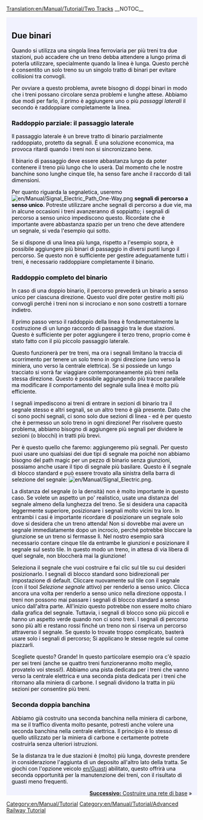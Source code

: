 [[Translation:en/Manual/Tutorial/Two Tracks]]
__NOTOC__

{{en/Tabs|3|2
|it/Manual/Tutorial/Due banchine|1. Due stazioni<!--
-->|it/Manual/Tutorial/Due binari|2. Due binari<!--
-->|en/Manual/Tutorial/Basic Network|3. Basic Network}}
<div style="padding:.5em 1em 1em 1em; border-top:none; background-color:#f1f2fe; color:#000;">
{{it/Manual/Tutorial/Tutorial}}
== Due binari == 
Quando si utilizza una singola linea ferroviaria per più treni tra due stazioni, può accadere che un treno debba attendere a lungo prima di poterla utilizzare, specialmente quando la linea è lunga. Questo perchè è consentito un solo treno su un singolo tratto di binari per evitare collisioni tra convogli.

<!--When using a single track for multiple trains between two stations, it may happen that a train must wait for a long time before it can use the track, especially when the track is long. The reason is that only one train is allowed on a single block of tracks to prevent train collisions.-->

Per ovviare a questo problema, avrete bisogno di doppi binari in modo che i treni possano circolare senza problemi e lunghe attese. Abbiamo due modi per farlo, il primo è aggiungere uno o più ''passaggi laterali'' il secondo è raddoppiare completamente la linea.

<!--To solve this, you need double tracks so that trains can pass each other in other places than just the station. One way to do that is to add one or more ''passing sidings'' and another way is to just double the complete track.-->

=== Raddoppio parziale: il passaggio laterale === <!--Partly doubling the track: the passing siding-->
Il passaggio laterale è un breve tratto di binario parzialmente raddoppiato, protetto da segnali. È una soluzione economica, ma provoca ritardi quando i treni non si sincronizzano bene.

<!--The passing siding is a short section of track that is partly doubled, guarded by signals. It is a cheap solution, but it still allows for delays when trains don't synchronize well enough.-->

Il binario di passaggio deve essere abbastanza lungo da poter contenere il treno più lungo che lo userà. Dal momento che le nostre banchine sono lunghe cinque tile, ha senso fare anche il raccordo di tali dimensioni.

<!--Key to the passing siding is to make it long enough that it can fit the longest train that will use it. Since our platforms are five tiles long, it makes sense to make the passing siding five tiles long as well. Because a signal also occupies a tile, the final result will be somewhat longer.-->

Per quanto riguarda la segnaletica, useremo [[File:en/Manual/Signal Electric Path One-Way.png]] '''segnali di percorso a senso unico'''. Potreste utilizzare anche segnali di percorso a due vie, ma in alcune occasioni i treni avanzeranno di soppiatto; i segnali di percorso a senso unico impediscono questo. Ricordate che è importante avere abbastanza spazio per un treno che deve attendere un segnale, si veda l'esempio qui sotto.

{{en/Phototable|[[File:en/Manual/Tutorial/Tutorial passing siding.png|400px]]|Un passaggio laterale (clicca per ingrandire)|none}}

<!--As for the signals, we'll be using [[File:en/Manual/Signal Electric Path One-Way.png]] '''one-way path signals'''. You could use two-way path signals, but then in some occasions trains will sneak ahead; the one-way path signals prevent this. Remember that it is important to have enough space for a train to wait at a signal, see the example below.

{{Phototable|[[File:en/Manual/Tutorial/Tutorial passing siding.png|400px]]|A passing siding (click to enlarge)|none}}-->

Se si dispone di una linea più lunga, rispetto a l'esempio sopra, è possibile aggiungere più binari di passaggio in diversi punti lungo il percorso. Se questo non è sufficiente per gestire adeguatamente tutti i treni, è necessario raddoppiare completamente il binario.

<!--If you have a longer track than this example, you can add multiple passing sidings at different places along the route. If this isn't enough to handle all your trains adequately, you need to completely double the track.-->

=== Raddoppio completo del binario === <!--Completely doubling the track-->
In caso di una doppio binario, il percorso prevederà un binario a senso unico per ciascuna direzione. Questo vuol dire poter gestire molti più convogli perché i treni non si incrociano e non sono costretti a tornare indietro.

<!--In case of a double track, the route has a one-way track for each direction. This means it can handle many more trains because trains do not run into each other and are not forced to reverse.-->

Il primo passo verso il raddoppio della linea è fondamentalmente la costruzione di un lungo raccordo di passaggio tra le due stazioni. Questo è sufficiente per poter aggiungere il terzo treno, proprio come è stato fatto con il più piccolo passaggio laterale.

{{en/Phototable|[[File:en/Manual/Tutorial/Tutorial three trains.png|400px]]|Raddoppio completo del binaro e terzo treno (clicca per ingrandire)|none}}

<!--The first step towards doubling the track is basically building a very long passing siding between both stations. This is enough to be able to add the third train, just like with the smaller passing siding.

{{Phototable|[[File:en/Manual/Tutorial/Tutorial three trains.png|400px]]|Track completely doubled and the third train (click to enlarge)|none}}-->

Questo funzionerà per tre treni, ma ora i segnali limitano la traccia di scorrimento per tenere un solo treno in ogni direzione (uno verso la miniera, uno verso la centrale elettrica). Se si possiede un lungo tracciato si vorrà far viaggiare contemporaneamente più treni nella stessa direzione. Questo è possibile aggiungendo più tracce parallele ma modificare il comportamento del segnale sulla linea è molto più efficiente.

<!--This will work for three trains, but now the signals limit the the slider track to only hold one train on  in each direction (one towards the mine, one towards the power station). If you have a long track, you want more trains to be able to travel in the same direction at the same time. Now you could add even more parallel tracks, but changing the signal behaviour on the track is far more efficient.-->

I segnali impediscono ai treni di entrare in sezioni di binario tra il segnale stesso e altri segnali, se un altro treno è già presente. Dato che ci sono pochi segnali, ci sono solo due sezioni di linea - ed è per questo che è permesso un solo treno in ogni direzione! Per risolvere questo problema, abbiamo bisogno di aggiungere più segnali per dividere le sezioni (o blocchi) in tratti più brevi.

<!--Signals prevent trains from entering sections of track between the signal itself and other signals, if another train is already present. Seeing as though there are very few signals, there are only two sections of track - and this is why only one train in each direction is allowed! To fix this, we need to add in more signals to split the sections (or blocks) into smaller ones.-->

Per è questo quello che faremo: aggiungeremo più segnali. Per questo puoi usare uno qualsiasi dei due tipi di segnale ma poiché non abbiamo bisogno del path magic per un pezzo di binario senza giunzioni, possiamo anche usare il tipo di segnale più basilare. Questo è il segnale di blocco standard e può essere trovato alla sinistra della barra di selezione del segnale: [[File:en/Manual/Signal Electric.png]].

<!--So that's what we'll do. Add more signals. For this you can use either of the two signal types, but because we don't need the path magic for a piece of track without junctions we can also use the most basic signal type. This is the standard block signal and can be found at the very left of the signal selection toolbar: [[File:en/Manual/Signal Electric.png]].-->

La distanza del segnale (o la densità) non è molto importante in questo caso. Se volete un aspetto un po' realistico, usate una distanza del segnale almeno della lunghezza del treno. Se si desidera una capacità leggermente superiore, posizionare i segnali molto vicini tra loro. In entrambi i casi è importante ricordare di posizionare un segnale solo dove si desidera che un treno attenda! Non si dovrebbe mai avere un segnale immediatamente dopo un incrocio, perché potrebbe bloccare la giunzione se un treno si fermasse lì. Nel nostro esempio sarà necessario contare cinque tile da entrambe le giunzioni e posizionare il segnale sul sesto tile. In questo modo un treno, in attesa di via libera di quel segnale, non bloccherà mai la giunzione!

<!--The signal distance (or density) isn't really important here. If you want a somewhat realistic look, choose a signal distance of at least the train length. If you want a slightly higher capacity, place signals very close to each other. In either case it's important to remember to only place a signal where you want a train to wait! You should never have a signal immediately after a junction, because it could block the junction if a train waits there. In our example you need to count five tiles from either junction and place the signal on the sixth tile. That way, a train waiting at that signal will never block the junction!-->

Seleziona il segnale che vuoi costruire e fai clic sul tile su cui desideri posizionarlo. I segnali di blocco standard sono bidirezionali per impostazione di default. Cliccare nuovamente sul tile con il segnale (con il tool ''Selezione segnale'' attivo) per renderlo a senso unico. Clicca ancora una volta per renderlo a senso unico nella direzione opposta. I treni non possono mai passare i segnali di blocco standard a senso unico dall'altra parte. All'inizio questo potrebbe non essere molto chiaro dalla grafica del segnale. Tuttavia, i segnali di blocco sono più piccoli e hanno un aspetto verde quando non ci sono treni. I segnali di percorso sono più alti e restano rossi finché un treno non si riserva un percorso attraverso il segnale. Se questo lo trovate troppo complicato, basterà usare solo i segnali di percorso; Si applicano le stesse regole sul come piazzarli.

{{en/Phototable|[[File:en/Manual/Tutorial/Tutorial intermediate signals.png|400px]]|Doppio binario con segnali intermedi. Anche i segnali di percorso funzioneranno in queste posizioni (clicca per ingrandire)|none}}

<!--Select the signal you want to build and click the tile you want the signal on. The standard block signals are two-way by default. Click the tile with the signal again (with the signal tool active) to make it one-way. Click once more to make it one-way in the other direction. Trains can never pass the one-way standard block signals from the other side. At first this may not be very clear from the signal graphics. However, the block signals are smaller and show a green aspect when there is no train. The path signals are taller and show red until a train reserves a path through the signal. If this is too confusing for you, just use path signals only; the same rules for where to place them apply. 
{{Phototable|[[File:en/Manual/Tutorial/Tutorial intermediate signals.png|400px]]|Double track with intermediate signals. Path signals will also work on these positions (click to enlarge)|none}}-->

Scegliete questo? Grande! In questo particolare esempio ora c'è spazio per sei treni (anche se quattro treni funzioneranno molto meglio, provatelo voi stessi!). Abbiamo una pista dedicata per i treni che vanno verso la centrale elettrica e una seconda pista dedicata per i treni che ritornano alla miniera di carbone. I segnali dividono la tratta in più sezioni per consentire più treni.

<!--Got this? Great! In this particular example there now is room for six trains (although four trains will work much better, try it yourself!). We have one dedicated track for trains going towards the power plant and a second dedicated track for trains returning to the coal mine. The signals split the track in multiple sections to allow more trains.-->

=== Seconda doppia banchina === <!--Second second platform-->
Abbiamo già costruito una seconda banchina nella miniera di carbone, ma se il traffico diventa molto pesante, potresti anche volere una seconda banchina nella centrale elettrica. Il principio è lo stesso di quello utilizzato per la miniera di carbone e certamente potrete costruirla senza ulteriori istruzioni.

{{en/Phototable|[[File:en/Manual/Tutorial/Tutorial two platforms both ends.png|400px]]|Seconda banchina alla stazione della centrale elettrica (clicca per ingrandire)|none}}

<!--We've already built a second platform at the coal mine, but if traffic gets really heavy, you might want a second platform at the power plant as well. The principle is the very same as at the coal mine and you'll certainly be able to build that without further instructions.

{{Phototable|[[File:en/Manual/Tutorial/Tutorial two platforms both ends.png|400px]]|Second platform at power plant station (click to enlarge)|none}}-->

Se la distanza tra le due stazioni è (molto) più lunga, dovreste prendere in considerazione l'aggiunta di un deposito all'altro lato della tratta. Se giochi con l'opzione veicolo [[en/Guasti]] abilitato, questo offrirà una seconda opportunità per la manutenzione dei treni, con il risultato di guasti meno frequenti.

<!--If the distance between both stations is (much) longer, you should consider adding a depot to the other side of the track as well. If you play with vehicle [[breakdowns]] enabled, this provided a second opportunity for trains to be serviced, resulting in less frequent breakdowns.-->



<span style="float: right">[[en/Manual/Tutorial/Basic Network|'''Successivo:''' Costruire una rete di base]] &raquo;</span>
</div>
[[Category:en/Manual/Tutorial]]
[[Category:en/Manual/Tutorial/Advanced Railway Tutorial]]